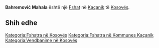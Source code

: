{{Fshat në Kosovës
 | Emri                = Bahremović Mahala
| srp_N_name = Bahremović Mahala
| srp_N_FULL_NAME_RO = Bahremović Mahala
| srp_N_FULL_NAME_ND_RO = Bahremovic Mahala
| srp_N_SORT_NAME_RG = BAHREMOVICMAHALA
| srp_N_FULL_NAME_RG = Bahremović Mahala
| srp_N_FULL_NAME_ND_RG = Bahremovic Mahala

 | Emri (Rasa dhanore) = 
 | Figura              = 
 | Shteti              = Kosovo
 | Komuna              = Kaçanik
 | Kodi postar         = 
 | Sipërfaqja          = 

 | Popullsia           = 

 | Regj. i popullsisë  = 
 | Dend. e popullsisë  = 
 | Faqja zyrtare       = 
 <!--- Koordinatat ----> 
 | Gjerësia            = 42.615
 | Gjatësia            = 20.793889
 | Lartësia            = 
}}
'''Bahremović Mahala''' është një [[Fshat]] në [[Kaçanik]] të [[Kosovës]].

<!-- == Gjeografia == -->
<!-- == Historia == -->
<!-- == Demografia == -->
== Shih edhe ==
{{Komuna Kaçanik}}
{{Kosovo-Administrata-Cung}}

[[Kategoria:Fshatra në Kosovës]]
[[Kategoria:Fshatra në Kommunes Kaçanik]]
[[Kategoria:Vendbanime në Kosovës]]